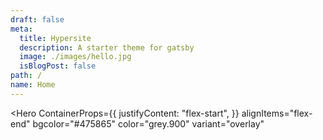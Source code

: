 ```yaml
---
draft: false
meta:
  title: Hypersite
  description: A starter theme for gatsby
  image: ./images/hello.jpg
  isBlogPost: false
path: /
name: Home
---
```



<Hero
  ContainerProps={{
    justifyContent: "flex-start",
  }}
  alignItems="flex-end"
  bgcolor="#475865"
  color="grey.900"
  variant="overlay"
>
  <StyledComponent maxWidth={280} mb={3} ml={4}></StyledComponent>
</Hero>

<SplitHeader />

<Block>
  <ResourcesTable />
</Block>
